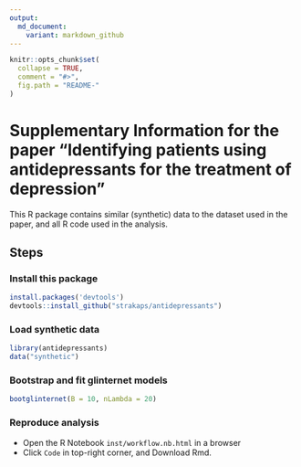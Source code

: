 ```yaml
---
output:
  md_document:
    variant: markdown_github
---
```


<!-- README.md is generated from README.Rmd. Please edit that file -->

```r
knitr::opts_chunk$set(
  collapse = TRUE,
  comment = "#>",
  fig.path = "README-"
)
```

# Supplementary Information for the paper "Identifying patients using antidepressants for the treatment of depression"

This R package contains similar (synthetic) data to the dataset used in the paper, and all R code used in the analysis. 


## Steps

### Install this package

```r
install.packages('devtools')
devtools::install_github("strakaps/antidepressants")
```

### Load synthetic data

```r
library(antidepressants)
data("synthetic")
```


### Bootstrap and fit glinternet models

```r
bootglinternet(B = 10, nLambda = 20)
```


### Reproduce analysis 

* Open the R Notebook `inst/workflow.nb.html` in a browser
* Click `Code` in top-right corner, and Download Rmd. 
